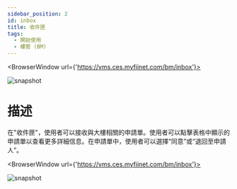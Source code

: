 ---
sidebar_position: 2
id: inbox
title: 收件匣
tags:
  - 開始使用
  - 樓管 (BM)
---


<BrowserWindow url={'https://vms.ces.myfiinet.com/bm/inbox'}>

![snapshot](../assets/bm/bm-inbox-zh-hant.png)

</BrowserWindow>

# 描述

在"收件匣"，使用者可以接收與大樓相關的申請單。使用者可以點擊表格中顯示的申請單以查看更多詳細信息。在申請單中，使用者可以選擇“同意”或“退回至申請人”。

<BrowserWindow url={'https://vms.ces.myfiinet.com/bm/inbox'}>

![snapshot](../assets/bm/bm-inbox-ticket-zh-hant.png)

</BrowserWindow>
